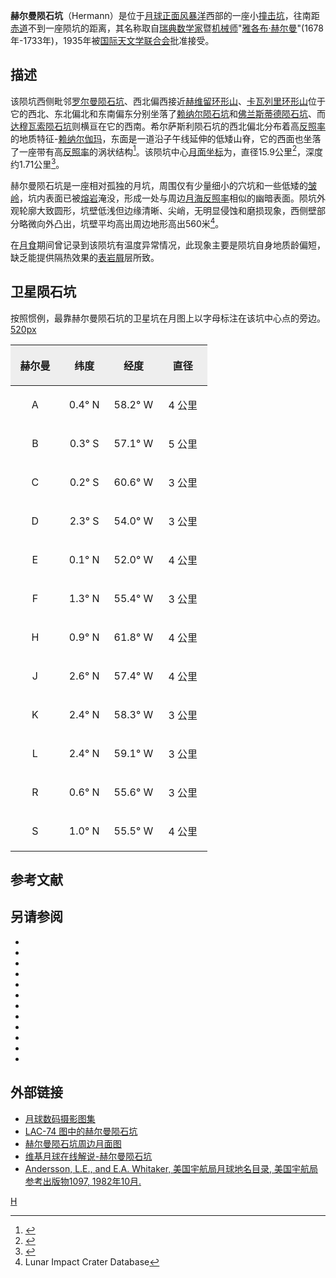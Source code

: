 {{lunar crater data|
 image=Hermann crater 4157 h1.jpg|240px|
 caption=月球轨道器4号拍摄的赫尔曼陨石坑(图中)和卫星坑"赫尔曼 B"(右上)| 
 latitude=0.87|
 N_or_S=S|
 longitude=57.47|
 E_or_W=W|
 diameter=15.9公里|
 depth=1.71公里|
 colong=57|
 eponym=[[雅各布·赫尔曼|雅各布·赫尔曼]]}}
'''赫尔曼陨石坑'''（Hermann）是位于[[月球正面|月球正面]][[风暴洋|风暴洋]]西部的一座小[[撞击坑|撞击坑]]，往南距[[赤道|赤道]]不到一座陨坑的距离，其名称取自[[瑞典|瑞典]][[数学家|数学家]]暨[[机械师|机械师]]"[[雅各布·赫尔曼|雅各布·赫尔曼]]"(1678年-1733年)，1935年被[[国际天文学联合会|国际天文学联合会]]批准接受。

==描述==  
该陨坑西侧毗邻[[罗尔曼陨石坑|罗尔曼陨石坑]]、西北偏西接近[[赫维留环形山|赫维留环形山]]、[[卡瓦列里环形山|卡瓦列里环形山]]位于它的西北、东北偏北和东南偏东分别坐落了[[赖纳尔陨石坑|赖纳尔陨石坑]]和[[佛兰斯蒂德陨石坑|佛兰斯蒂德陨石坑]]、而[[达穆瓦索陨石坑|达穆瓦索陨石坑]]则横亘在它的西南。希尔萨斯利陨石坑的西北偏北分布着高[[反照率|反照率]]的地质特征-[[赖纳尔伽玛|赖纳尔伽玛]]，东面是一道沿子午线延伸的低矮山脊，它的西面也坐落了一座带有高[[反照率|反照率]]的涡状结构<ref>{{Cite web |url=http://planetarynames.wr.usgs.gov/images/Lunar/lac_74_wac.pdf |title=Crater Hermann on the map LAC-74. |access-date=2016-12-10 |archive-date=2021-03-30 |archive-url=https://web.archive.org/web/20210330143421/https://planetarynames.wr.usgs.gov/images/Lunar/lac_74_wac.pdf |dead-url=no }}</ref>。该陨坑中心[[月面坐标|月面坐标]]为{{Coord|0.87|S|57.47|W|globe:Moon|nogoogle=1|noosm=1}}，直径15.9公里<ref name="IAU">{{Cite web |url=http://planetarynames.wr.usgs.gov/Feature/2469 |title=Directory of the International Astronomical Union |access-date=2016-12-10 |archive-date=2020-11-27 |archive-url=https://web.archive.org/web/20201127014913/http://planetarynames.wr.usgs.gov/Feature/2469 |dead-url=no }}</ref>，深度约1.71公里<ref>{{Cite web |url=http://fisherka.csolutionshosting.net/astronote/plan/craterdepth/html/CraterDepthFeatureNameWestfall.html |title=John E. Westfall's Atlas of the Lunar Terminator, Cambridge Univ. Press (2000) |access-date=2016-12-10 |archive-date=2014-12-18 |archive-url=https://archive.today/20141218234310/http://fisherka.csolutionshosting.net/astronote/plan/craterdepth/html/CraterDepthFeatureNameWestfall.html |dead-url=no }}</ref>。

赫尔曼陨石坑是一座相对孤独的月坑，周围仅有少量细小的穴坑和一些低矮的[[皱岭|皱岭]]，坑内表面已被[[熔岩|熔岩]]淹没，形成一处与周边[[月海|月海]][[反照率|反照率]]相似的幽暗表面。陨坑外观轮廓大致圆形，坑壁低浅但边缘清晰、尖峭，无明显侵蚀和磨损现象，西侧壁部分略微向外凸出，坑壁平均高出周边地形高出560米<ref name=LICD>Lunar Impact Crater Database</ref>。

在[[月食|月食]]期间曾记录到该陨坑有温度异常情况，此现象主要是陨坑自身地质龄偏短，缺乏能提供隔热效果的[[表岩屑|表岩屑]]层所致。

==卫星陨石坑==
按照惯例，最靠赫尔曼陨石坑的卫星坑在月图上以字母标注在该坑中心点的旁边。
[[image:Hermann_sattelite_craters_map.jpg|520px]]
{| class="wikitable"
!width="25%" style="background:#eeeeee;" |赫尔曼
!width="25%" style="background:#eeeeee;" |纬度
!width="25%" style="background:#eeeeee;" |经度
!width="25%" style="background:#eeeeee;" |直径
|-
|align="center"|A
|align="center"|0.4° N
|align="center"|58.2° W
|align="center"|4 公里
|-
|align="center"|B
|align="center"|0.3° S
|align="center"|57.1° W
|align="center"|5 公里
|-
|align="center"|C
|align="center"|0.2° S
|align="center"|60.6° W
|align="center"|3 公里
|-
|align="center"|D
|align="center"|2.3° S
|align="center"|54.0° W
|align="center"|3 公里
|-
|align="center"|E
|align="center"|0.1° N
|align="center"|52.0° W
|align="center"|4 公里
|-
|align="center"|F
|align="center"|1.3° N
|align="center"|55.4° W
|align="center"|3 公里
|-
|align="center"|H
|align="center"|0.9° N
|align="center"|61.8° W
|align="center"|4 公里
|-
|align="center"|J
|align="center"|2.6° N
|align="center"|57.4° W
|align="center"|4 公里
|-
|align="center"|K
|align="center"|2.4° N
|align="center"|58.3° W
|align="center"|3 公里
|-
|align="center"|L
|align="center"|2.4° N
|align="center"|59.1° W
|align="center"|3 公里
|-
|align="center"|R
|align="center"|0.6° N
|align="center"|55.6° W
|align="center"|3 公里
|-
|align="center"|S
|align="center"|1.0° N
|align="center"|55.5° W
|align="center"|4 公里
|}{{clear}}

==参考文献==
{{reflist}}

==另请参阅==
{{refbegin}}
* {{cite book
  | last1 = Andersson
  | first1 = L. E.
  | last2 = Whitaker
  | first2 = E. A.
  | authorlink2 = Ewen Whitaker
  | date = 1982
  | title = [[NASA|NASA]] Catalogue of Lunar Nomenclature
  | publisher = NASA RP-1097
  | ref = harv
  }}
* {{cite web
  | last = Blue
  | first = Jennifer
  | date = July 25, 2007
  | title = Gazetteer of Planetary Nomenclature
  | publisher = [[United_States_Geological_Survey|USGS]]
  | url = http://planetarynames.wr.usgs.gov/
  | accessdate = 2007-08-05
  | ref = harv
  | archive-date = 2015-05-26
  | archive-url = https://web.archive.org/web/20150526164842/http://planetarynames.wr.usgs.gov/
  | dead-url = no
  }}
* {{cite book
  | last1 = Bussey
  | first1 = B.
  | authorlink1 = Ben Bussey
  | last2 = Spudis
  | first2 = P.
  | authorlink2 = Paul Spudis
  | date = 2004
  | title = The Clementine Atlas of the Moon
  | publisher = Cambridge University Press
  | location = New York
  | isbn = 978-0-521-81528-4
  | ref = harv
  }}
* {{cite book
  | last1 = Cocks
  | first1 = Elijah E.
  | last2 = Cocks
  | first2 = Josiah C.
  | date = 1995
  | title = Who's Who on the Moon: A Biographical Dictionary of Lunar Nomenclature
  | url = https://archive.org/details/isbn_9780936389271
  | publisher = Tudor Publishers
  | isbn = 978-0-936389-27-1
  | ref = harv
  }}
* {{cite web
  | last = McDowell
  | first = Jonathan
  | date = July 15, 2007
  | url = http://host.planet4589.org/astro/lunar/
  | title = Lunar Nomenclature
  | publisher = Jonathan's Space Report
  | accessdate = 2007-10-24
  | ref = harv
  | archive-date = 2015-01-12
  | archive-url = https://web.archive.org/web/20150112233439/http://host.planet4589.org/astro/lunar/
  | dead-url = no
  }}
* {{cite journal| last1 = Menzel| first1 = D. H.| last2 = Minnaert| first2 = M.| last3 = Levin| first3 = B.| last4 = Dollfus| first4 = A.| last5 = Bell| first5 = B.| title = Report on Lunar Nomenclature by the Working Group of Commission 17 of the IAU| doi = 10.1007/BF00171763| journal = Space Science Reviews| volume = 12| issue = 2| pages = 136–186| date = 1971| bibcode = 1971SSRv...12..136M| ref = harv}}
* {{cite book
  | first = Patrick
  | last = Moore
  | authorlink = Patrick Moore
  | date = 2001
  | title = On the Moon
  | url = https://archive.org/details/patrickmooreonmo00patr
  | publisher = Sterling Publishing Co.
  | isbn = 978-0-304-35469-6
  | ref = harv
  }}
* {{cite book
  | first = Fred W.
  | last = Price
  | date = 1988
  | title = The Moon Observer's Handbook
  | publisher = Cambridge University Press
  | isbn = 978-0-521-33500-3
  | ref = harv
  }}
* {{cite book
  | last = Rükl
  | first = Antonín
  | authorlink = Antonín Rükl
  | date = 1990
  | title = Atlas of the Moon
  | publisher = Kalmbach Books
  | isbn = 978-0-913135-17-4
  | ref = harv
  }}
* {{cite book
  | last = Webb
  | first = Rev. T. W.
  | authorlink = Thomas William Webb
  | date = 1962
  | title = Celestial Objects for Common Telescopes
  | url = https://archive.org/details/celestialobjects00webb
  | edition = 6th revised
  | publisher = Dover
  | isbn = 978-0-486-20917-3
  | ref = harv
  }}
* {{cite book
  | first = Ewen A.
  | last = Whitaker
  | authorlink = Ewen Whitaker
  | date = 1999
  | title = Mapping and Naming the Moon
  | publisher = Cambridge University Press
  | isbn = 978-0-521-62248-6
  | ref = harv
  }}
* {{cite book
  | first = Peter T.
  | last = Wlasuk
  | date = 2000
  | title = Observing the Moon
  | publisher = Springer
  | isbn = 978-1-85233-193-1
  | ref = harv
 }}
{{refend}}

==外部链接==
* [http://www.lpi.usra.edu/resources/lunar_orbiter/bin/srch_nam.shtml?Hermann%7C0 月球数码摄影图集] {{Wayback|url=http://www.lpi.usra.edu/resources/lunar_orbiter/bin/srch_nam.shtml?Hermann%7C0 |date=20201127014902 }}
* [http://www.lpi.usra.edu/resources/mapcatalog/LAC/lac74/ LAC-74 图中的赫尔曼陨石坑] {{Wayback|url=http://www.lpi.usra.edu/resources/mapcatalog/LAC/lac74/ |date=20160304072904 }}
* [http://www.lpi.usra.edu/resources/mapcatalog/usgs/I740/ 赫尔曼陨石坑周边月面图] {{Wayback|url=http://www.lpi.usra.edu/resources/mapcatalog/usgs/I740/ |date=20160616051943 }}
* [http://the-moon.wikispaces.com/Hermann 维基月球在线解说-赫尔曼陨石坑] {{Wayback|url=http://the-moon.wikispaces.com/Hermann |date=20180530160534 }}
* [http://planet4589.org/astro/lunar/RP-1097.pdf Andersson, L.E., and E.A. Whitaker, 美国宇航局月球地名目录, 美国宇航局参考出版物1097, 1982年10月.] {{Wayback|url=http://planet4589.org/astro/lunar/RP-1097.pdf |date=20141006125838 }}

[[Category:月球环形山|H]]
{{月球環形山 (G-K)}}